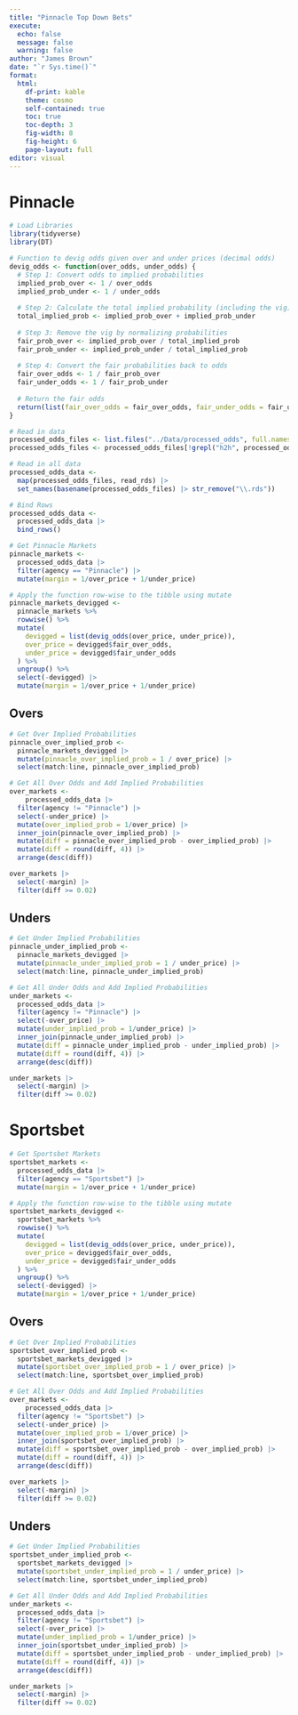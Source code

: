 ```yaml
---
title: "Pinnacle Top Down Bets"
execute:
  echo: false
  message: false
  warning: false
author: "James Brown"
date: "`r Sys.time()`"
format:
  html:
    df-print: kable
    theme: cosmo
    self-contained: true
    toc: true
    toc-depth: 3
    fig-width: 8
    fig-height: 6
    page-layout: full
editor: visual
---
```


# Pinnacle

```r
# Load Libraries
library(tidyverse)
library(DT)

# Function to devig odds given over and under prices (decimal odds)
devig_odds <- function(over_odds, under_odds) {
  # Step 1: Convert odds to implied probabilities
  implied_prob_over <- 1 / over_odds
  implied_prob_under <- 1 / under_odds
  
  # Step 2: Calculate the total implied probability (including the vig)
  total_implied_prob <- implied_prob_over + implied_prob_under
  
  # Step 3: Remove the vig by normalizing probabilities
  fair_prob_over <- implied_prob_over / total_implied_prob
  fair_prob_under <- implied_prob_under / total_implied_prob
  
  # Step 4: Convert the fair probabilities back to odds
  fair_over_odds <- 1 / fair_prob_over
  fair_under_odds <- 1 / fair_prob_under
  
  # Return the fair odds
  return(list(fair_over_odds = fair_over_odds, fair_under_odds = fair_under_odds))
}

# Read in data
processed_odds_files <- list.files("../Data/processed_odds", full.names = TRUE) # Get all files
processed_odds_files <- processed_odds_files[!grepl("h2h", processed_odds_files)] # Exclude files with "h2h"

# Read in all data
processed_odds_data <-
  map(processed_odds_files, read_rds) |> 
  set_names(basename(processed_odds_files) |> str_remove("\\.rds"))

# Bind Rows
processed_odds_data <-
  processed_odds_data |> 
  bind_rows()

# Get Pinnacle Markets
pinnacle_markets <-
  processed_odds_data |>
  filter(agency == "Pinnacle") |> 
  mutate(margin = 1/over_price + 1/under_price)

# Apply the function row-wise to the tibble using mutate
pinnacle_markets_devigged <-
  pinnacle_markets %>%
  rowwise() %>%
  mutate(
    devigged = list(devig_odds(over_price, under_price)),
    over_price = devigged$fair_over_odds,
    under_price = devigged$fair_under_odds
  ) %>%
  ungroup() %>%
  select(-devigged) |> 
  mutate(margin = 1/over_price + 1/under_price)

```

## Overs

```r
# Get Over Implied Probabilities
pinnacle_over_implied_prob <-
  pinnacle_markets_devigged |>
  mutate(pinnacle_over_implied_prob = 1 / over_price) |> 
  select(match:line, pinnacle_over_implied_prob)

# Get All Over Odds and Add Implied Probabilities
over_markets <-
    processed_odds_data |>
  filter(agency != "Pinnacle") |> 
  select(-under_price) |> 
  mutate(over_implied_prob = 1/over_price) |> 
  inner_join(pinnacle_over_implied_prob) |> 
  mutate(diff = pinnacle_over_implied_prob - over_implied_prob) |>
  mutate(diff = round(diff, 4)) |>
  arrange(desc(diff))

over_markets |> 
  select(-margin) |>
  filter(diff >= 0.02)
```

## Unders

```r
# Get Under Implied Probabilities
pinnacle_under_implied_prob <-
  pinnacle_markets_devigged |>
  mutate(pinnacle_under_implied_prob = 1 / under_price) |> 
  select(match:line, pinnacle_under_implied_prob)

# Get All Under Odds and Add Implied Probabilities
under_markets <-
  processed_odds_data |>
  filter(agency != "Pinnacle") |> 
  select(-over_price) |> 
  mutate(under_implied_prob = 1/under_price) |> 
  inner_join(pinnacle_under_implied_prob) |> 
  mutate(diff = pinnacle_under_implied_prob - under_implied_prob) |>
  mutate(diff = round(diff, 4)) |>
  arrange(desc(diff))

under_markets |>
  select(-margin) |>
  filter(diff >= 0.02)
```

# Sportsbet

```r
# Get Sportsbet Markets
sportsbet_markets <-
  processed_odds_data |>
  filter(agency == "Sportsbet") |> 
  mutate(margin = 1/over_price + 1/under_price)

# Apply the function row-wise to the tibble using mutate
sportsbet_markets_devigged <-
  sportsbet_markets %>%
  rowwise() %>%
  mutate(
    devigged = list(devig_odds(over_price, under_price)),
    over_price = devigged$fair_over_odds,
    under_price = devigged$fair_under_odds
  ) %>%
  ungroup() %>%
  select(-devigged) |> 
  mutate(margin = 1/over_price + 1/under_price)
```

## Overs

```r
# Get Over Implied Probabilities
sportsbet_over_implied_prob <-
  sportsbet_markets_devigged |>
  mutate(sportsbet_over_implied_prob = 1 / over_price) |> 
  select(match:line, sportsbet_over_implied_prob)

# Get All Over Odds and Add Implied Probabilities
over_markets <-
    processed_odds_data |>
  filter(agency != "Sportsbet") |> 
  select(-under_price) |> 
  mutate(over_implied_prob = 1/over_price) |> 
  inner_join(sportsbet_over_implied_prob) |> 
  mutate(diff = sportsbet_over_implied_prob - over_implied_prob) |>
  mutate(diff = round(diff, 4)) |>
  arrange(desc(diff))

over_markets |>
  select(-margin) |>
  filter(diff >= 0.02)
```

## Unders

```r
# Get Under Implied Probabilities
sportsbet_under_implied_prob <-
  sportsbet_markets_devigged |>
  mutate(sportsbet_under_implied_prob = 1 / under_price) |> 
  select(match:line, sportsbet_under_implied_prob)

# Get All Under Odds and Add Implied Probabilities
under_markets <-
  processed_odds_data |>
  filter(agency != "Sportsbet") |> 
  select(-over_price) |> 
  mutate(under_implied_prob = 1/under_price) |> 
  inner_join(sportsbet_under_implied_prob) |> 
  mutate(diff = sportsbet_under_implied_prob - under_implied_prob) |>
  mutate(diff = round(diff, 4)) |>
  arrange(desc(diff))

under_markets |>
  select(-margin) |>
  filter(diff >= 0.02)
```
